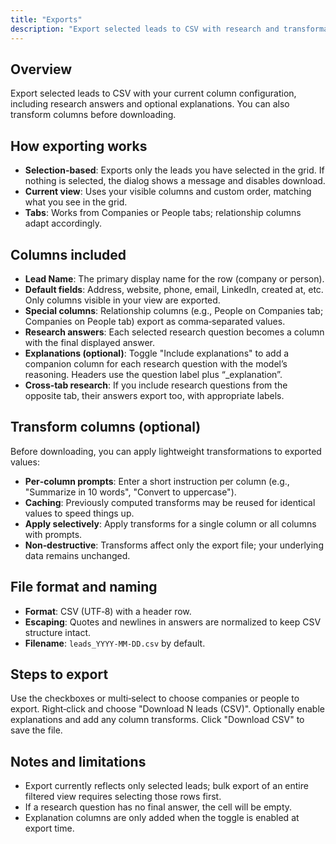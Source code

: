 ```yaml
---
title: "Exports"
description: "Export selected leads to CSV with research and transformations"
---
```


## Overview

Export selected leads to CSV with your current column configuration, including research answers and optional explanations. You can also transform columns before downloading.

## How exporting works

- **Selection-based**: Exports only the leads you have selected in the grid. If nothing is selected, the dialog shows a message and disables download.
- **Current view**: Uses your visible columns and custom order, matching what you see in the grid.
- **Tabs**: Works from Companies or People tabs; relationship columns adapt accordingly.

## Columns included

- **Lead Name**: The primary display name for the row (company or person).
- **Default fields**: Address, website, phone, email, LinkedIn, created at, etc. Only columns visible in your view are exported.
- **Special columns**: Relationship columns (e.g., People on Companies tab; Companies on People tab) export as comma‑separated values.
- **Research answers**: Each selected research question becomes a column with the final displayed answer.
- **Explanations (optional)**: Toggle "Include explanations" to add a companion column for each research question with the model’s reasoning. Headers use the question label plus “_explanation”.
- **Cross‑tab research**: If you include research questions from the opposite tab, their answers export too, with appropriate labels.

## Transform columns (optional)

Before downloading, you can apply lightweight transformations to exported values:

- **Per‑column prompts**: Enter a short instruction per column (e.g., "Summarize in 10 words", "Convert to uppercase").
- **Caching**: Previously computed transforms may be reused for identical values to speed things up.
- **Apply selectively**: Apply transforms for a single column or all columns with prompts.
- **Non‑destructive**: Transforms affect only the export file; your underlying data remains unchanged.

## File format and naming

- **Format**: CSV (UTF‑8) with a header row.
- **Escaping**: Quotes and newlines in answers are normalized to keep CSV structure intact.
- **Filename**: `leads_YYYY-MM-DD.csv` by default.

## Steps to export

<Steps>
<Step title="Select leads in the grid">
Use the checkboxes or multi‑select to choose companies or people to export.
</Step>
<Step title="Open the export dialog">
Right‑click and choose "Download N leads (CSV)".
</Step>
<Step title="Configure options">
Optionally enable explanations and add any column transforms.
</Step>
<Step title="Download">
Click "Download CSV" to save the file.
</Step>
</Steps>

## Notes and limitations

- Export currently reflects only selected leads; bulk export of an entire filtered view requires selecting those rows first.
- If a research question has no final answer, the cell will be empty.
- Explanation columns are only added when the toggle is enabled at export time.
